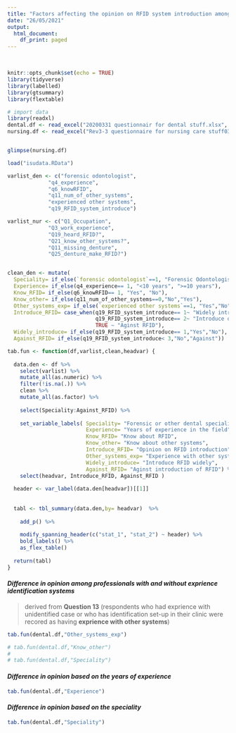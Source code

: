 ```yaml
---
title: "Factors affecting the opinion on RFID system introduction among dental professionals"
date: "26/05/2021"
output: 
  html_document:
    df_print: paged
---
```

<br>


```r
knitr::opts_chunk$set(echo = TRUE)
library(tidyverse)
library(labelled)
library(gtsummary)
library(flextable)

# import data
library(readxl)
dental.df <- read_excel("20200331 questionnair for dental stuff.xlsx", sheet = "dentist (original)")
nursing.df <- read_excel("Rev3-3 questionnaire for nursing care stuff0308.xlsx", sheet = "Sheet1")


glimpse(nursing.df)

load("isudata.RData")


```


<!-- ============================Import data================================ -->
```r

varlist_den <- c("forensic odontologist", 
             "q4_experience",
             "q6_knowRFID",
             "q11_num_of_other_systems",
             "experienced other systems",
             "q19_RFID_system_introduce")

varlist_nur <- c("Q1_Occupation", 
             "Q3_work_experience",
             "Q19_heard_RFID?",
             "Q21_know_other_systems?",
             "Q11_missing_denture",
             "Q25_denture_make_RFID?")


clean_den <- mutate(
  Speciality= if_else(`forensic odontologist`==1, "Forensic Odontologist", "Other"),
  Experience= if_else(q4_experience== 1, "<10 years", ">=10 years"),
  Know_RFID= if_else(q6_knowRFID== 1, "Yes", "No"),
  Know_other= if_else(q11_num_of_other_systems==0,"No","Yes"),
  Other_systems_exp= if_else(`experienced other systems`==1, "Yes","No"),
  Introduce_RFID= case_when(q19_RFID_system_introduce== 1~ "Widely introduce",
                            q19_RFID_system_introduce== 2~ "Introduce on request",
                            TRUE ~ "Aginst RFID"),
  Widely_introduce= if_else(q19_RFID_system_introduce== 1,"Yes","No"),
  Against_RFID= if_else(q19_RFID_system_introduce< 3,"No","Against"))

tab.fun <- function(df,varlist,clean,headvar) {
  
  data.den <- df %>%
    select(varlist) %>% 
    mutate_all(as.numeric) %>% 
    filter(!is.na(.)) %>% 
    clean %>% 
    mutate_all(as.factor) %>%
    
    select(Speciality:Against_RFID) %>% 
    
    set_variable_labels( Speciality= "Forensic or other dental speciality",
                         Experience= "Years of experience in the field",
                         Know_RFID= "Know about RFID",
                         Know_other= "Know about other systems",
                         Introduce_RFID= "Opinion on RFID introduction",
                         Other_systems_exp= "Experience with other systems",
                         Widely_introduce= "Introduce RFID widely",
                         Against_RFID= "Aginst introduction of RFID") %>%
    select(headvar, Introduce_RFID, Against_RFID ) 
  
  header <- var_label(data.den[headvar])[[1]]
  
  
  tabl <- tbl_summary(data.den,by= headvar)  %>%  
    
    add_p() %>% 
    
    modify_spanning_header(c("stat_1", "stat_2") ~ header) %>% 
    bold_labels() %>% 
    as_flex_table()
  
  return(tabl)
}


```
  
  

#### *Difference in opinion among professionals with and without exprience identification systems*

> derived from **Question 13** (respondents who had  exprience with unidentified 
case or who has identification set-up in their clinic were recored as having **exprience 
with other systems**)

```r

tab.fun(dental.df,"Other_systems_exp")

# tab.fun(dental.df,"Know_other")
# 
# tab.fun(dental.df,"Speciality")
```


#### *Difference in opinion based on the years of experience*

```r
tab.fun(dental.df,"Experience")
```

#### *Difference in opinion based on the speciality*

```r
tab.fun(dental.df,"Speciality")

```




